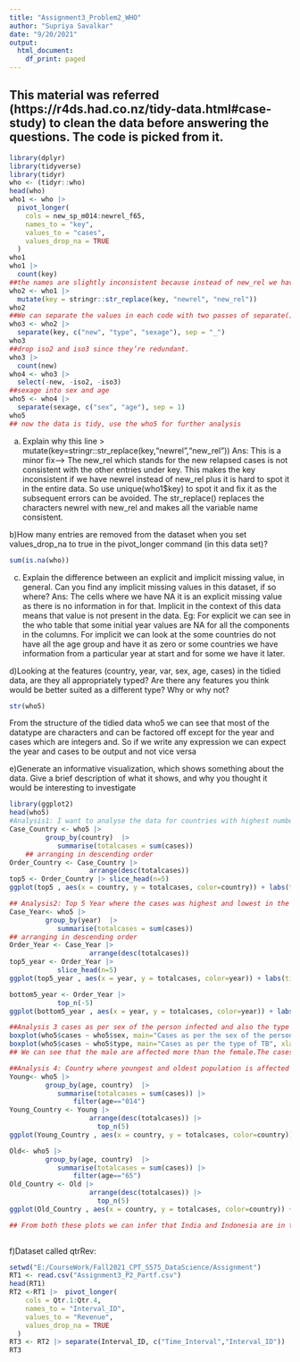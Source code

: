 ---
title: "Assignment3_Problem2_WHO"
author: "Supriya Savalkar"
date: "9/20/2021"
output:
  html_document:
    df_print: paged
---
## This material was referred (https://r4ds.had.co.nz/tidy-data.html#case-study) to clean the data before answering the questions. The code is picked from it.
```{r}
library(dplyr)
library(tidyverse)
library(tidyr)
who <- (tidyr::who)
head(who)
who1 <- who |> 
  pivot_longer(
    cols = new_sp_m014:newrel_f65, 
    names_to = "key", 
    values_to = "cases", 
    values_drop_na = TRUE
  )
who1
who1 |>  
  count(key)
##the names are slightly inconsistent because instead of new_rel we have newrel
who2 <- who1 |>  
  mutate(key = stringr::str_replace(key, "newrel", "new_rel"))
who2
##We can separate the values in each code with two passes of separate(). The first pass will split the codes at each underscore.
who3 <- who2 |> 
  separate(key, c("new", "type", "sexage"), sep = "_")
who3
##drop iso2 and iso3 since they’re redundant.
who3 |>  
  count(new)
who4 <- who3 |> 
  select(-new, -iso2, -iso3)
##sexage into sex and age
who5 <- who4 |> 
  separate(sexage, c("sex", "age"), sep = 1)
who5
## now the data is tidy, use the who5 for further analysis
```
a) Explain why this line > mutate(key=stringr::str_replace(key,"newrel","new_rel"))
Ans: This is a minor fix--> The new_rel which stands for the new relapsed cases is not consistent with the other entries under key. This makes the key inconsistent if we have newrel instead of new_rel plus it is hard to spot it in the entire data. So use unique(who1$key) to spot it and fix it as the subsequent errors can be avoided. The str_replace() replaces the characters newrel with new_rel and makes all the variable name consistent.

b)How many entries are removed from the dataset when you set values_drop_na to true in the pivot_longer command (in this data set)?
```{r}
sum(is.na(who))
```
c) Explain the difference between an explicit and implicit missing value, in general. Can you find any implicit missing values in this dataset, if so where?
Ans: The cells where we have NA it is an explicit missing value as there is no information in for that. Implicit in the context of this data means that value is not present in the data. 
Eg: For explicit we can see in the who table that some initial year values are NA for all the components in the columns.
For implicit we can look at the some countries do not have all the age group and have it as zero or some countries we have information from a particular year at start and for some we have it later.

d)Looking at the features (country, year, var, sex, age, cases) in the tidied data, are they all appropriately typed? Are there any features you think would be better suited as a different type? Why or why not? 
```{r}
str(who5)
```
From the structure of the tidied data who5 we can see that most of the datatype are characters and can be factored off except for the year and cases which are integers and. So if we write any expression we can expect the year and cases to be output and not vice versa

e)Generate an  informative  visualization,  which shows something  about the  data. Give a brief description of what it shows, and why you thought it would be interesting to investigate
```{r}
library(ggplot2)
head(who5)
#Analysis1: I want to analyse the data for countries with highest number of cases. This would help to understand where TB is prevelant and what factors are leading to it.
Case_Country <- who5 |> 
         group_by(country)  |> 
            summarise(totalcases = sum(cases))
    ## arranging in descending order
Order_Country <- Case_Country |> 
                    arrange(desc(totalcases))
top5 <- Order_Country |> slice_head(n=5)
ggplot(top5 , aes(x = country, y = totalcases, color=country)) + labs(title= "Top 5 countries with highest number of cases") + geom_point(size = 5)

## Analysis2: Top 5 Year where the cases was highest and lowest in the world. the plot shows that 2007-2012 were the worst affected years and we can see a dip in 2008.This analysis helps to understand if there was some medical breakthrough which helped in reducing the cases in years there after. 
Case_Year<- who5 |> 
         group_by(year)  |> 
            summarise(totalcases = sum(cases))
## arranging in descending order
Order_Year <- Case_Year |> 
                    arrange(desc(totalcases))
top5_year <- Order_Year |> 
            slice_head(n=5)
ggplot(top5_year , aes(x = year, y = totalcases, color=year)) + labs(title= "Top 5 years with highest number of cases") + geom_point(size = 5)

bottom5_year <- Order_Year |> 
            top_n(-5)
ggplot(bottom5_year , aes(x = year, y = totalcases, color=year)) + labs(title= "Years with the least number of cases") + geom_point(size = 5)

##Analysis 3 cases as per sex of the person infected and also the type of TB. The cases as per the sex of the person helps to understand who has been more susceptible to TB as per the data. The type of TB affecting the majority of the population will help to find ways to mitigate or get the cases under control.
boxplot(who5$cases ~ who5$sex, main="Cases as per the sex of the person", xlab="Sex",ylab="Number of cases")
boxplot(who5$cases ~ who5$type, main="Cases as per the type of TB", xlab="Type of TB",ylab="Number of cases")
## We can see that the male are affected more than the female.The cases of positive smear are the highest followed by negative smear, relapse and extra pulmonary

##Analysis 4: Country where youngest and oldest population is affected the most.The youngest and oldest population are the ones who are more vulnerable and the locations will help in building a better medical system when it comes to TB.
Young<- who5 |> 
         group_by(age, country)  |> 
            summarise(totalcases = sum(cases)) |> 
                filter(age=="014")
Young_Country <- Young |> 
                    arrange(desc(totalcases)) |> 
                      top_n(5)
ggplot(Young_Country , aes(x = country, y = totalcases, color=country)) + labs(title= "Countries where the youngest age group was affected the most over the years") + geom_point(size = 5)

Old<- who5 |> 
         group_by(age, country)  |> 
            summarise(totalcases = sum(cases)) |> 
                filter(age=="65")
Old_Country <- Old |> 
                    arrange(desc(totalcases)) |> 
                      top_n(5)
ggplot(Old_Country , aes(x = country, y = totalcases, color=country)) + labs(title= "Countries where the oldest age group was affected the most over the years") + geom_point(size = 5)

## From both these plots we can infer that India and Indonesia are in the top 5 worst TB affected countries for both younger and older group of people.
  
```
f)Dataset called qtrRev:
```{r}
setwd("E:/CourseWork/Fall2021_CPT_S575_DataScience/Assignment")
RT1 <- read.csv("Assignment3_P2_Partf.csv")
head(RT1)
RT2 <-RT1 |>  pivot_longer(
    cols = Qtr.1:Qtr.4, 
    names_to = "Interval_ID", 
    values_to = "Revenue", 
    values_drop_na = TRUE
  )
RT3 <- RT2 |> separate(Interval_ID, c("Time_Interval","Interval_ID"))
RT3
```








